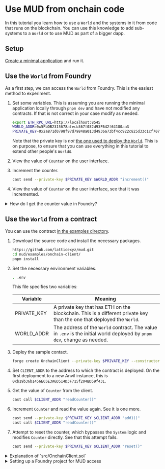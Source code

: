 # Use MUD from onchain code

In this tutorial you learn how to use a `World` and the systems in it from code that runs on the blockchain.
You can use this knowledge to add sub-systems to a `World` or to use MUD as part of a bigger dapp.

## Setup

[Create a minimal application](../minimal) and run it.

## Use the `World` from Foundry

As a first step, we can access the `World` from Foundry.
This is the easiest method to experiment.

1. Set some variables.
   This is assuming you are running the minimal application locally through `pnpm dev` and have not modified any contracts.
   If that is not correct in your case modify as needed.

   ```sh copy
   export ETH_RPC_URL=http://localhost:8545
   WORLD_ADDR=0x5FbDB2315678afecb367f032d93F642f64180aa3
   PRIVATE_KEY=0x2a871d0798f97d79848a013d4936a73bf4cc922c825d33c1cf7073dff6d409c6
   ```

   Note that the private key is _not_ [the one used to deploy the `World`](https://github.com/latticexyz/mud/blob/main/templates/vanilla/packages/contracts/.env).
   This is on purpose, to ensure that you can use everything in this tutorial to extend other people's `World`s.

1. View the value of `Counter` on the user interface.

1. Increment the counter.

   ```sh copy
   cast send --private-key $PRIVATE_KEY $WORLD_ADDR "increment()"
   ```

1. View the value of `Counter` on the user interface, see that it was incremented.

<details>

<summary>How do I get the counter value in Foundry?</summary>

The process to get a value directly from a MUD table as an EOA (externally owned account) is a bit complicated.
Normally, we'd expect onchain code to use [the library](https://github.com/latticexyz/mud/blob/main/templates/vanilla/packages/contracts/src/codegen/tables/Counter.sol), but that library is not available on the command line.

If you want to do it anyway, here are the steps.

1. Specify the identifier for the `Counter` table.

   ```sh copy
   COUNTER_TABLE=0x00000000000000000000000000000000436f756e746572000000000000000000
   ```

   The convention (which is not enforced by onchain code) for identifying tables is to have two ASCII strings, one starting in byte 0 (namespace) and one starting in byte 16 (table name).
   The values are then padded with zeros to make them into 16 bytes.

   If the case of `Counter`, the namespace is empty (it is in the root namespace) and the name of the table is `Counter`.
   [You can see the code that calculates that `tableId` in the template](https://github.com/latticexyz/mud/blob/main/templates/vanilla/packages/contracts/src/codegen/tables/Counter.sol#L20-L21).
   You can also use [this calculator](https://www.duplichecker.com/text-to-hex.php) to translate text into ASCII hexadecimal.

1. Get the value schema for `Counter`.

   ```sh copy
   COUNTER_VAL_SCHEMA=`cast call $WORLD_ADDR "getValueSchema(bytes32)" $COUNTER_TABLE`
   ```

   We need to provide the value schema to the function that actually gets the record.
   [You can read the `getValueSchema` function in the source code](https://github.com/latticexyz/mud/blob/main/packages/store/src/StoreRead.sol#L13-L15).

1. Read the counter value.

   ```sh copy
   cast call $WORLD_ADDR 'getField(bytes32,bytes32[] calldata,uint8,bytes32)' $COUNTER_TABLE '[]' 0 $COUNTER_VAL_SCHEMA
   ```

   `getField` takes four parameters:

   - The identifier for the table.
   - The array of key values, which in this case is empty.
   - The number of the field we want within the value schema.
     The first field (the only one in `Counter`) is zero.
   - The value schema we got in the previous step.

   [You can also read this function in the source code](https://github.com/latticexyz/mud/blob/main/packages/store/src/StoreRead.sol#L30-L38).

   The output is ABI encoded as an array of variable length fields, so it is a bit difficult to read.
   Here it is, divided into 32 byte words.

   | Word | Value                                                                |
   | ---: | -------------------------------------------------------------------- |
   |    0 | 00000000000000000000000000000000000000000000000000000000000000**20** |
   |    1 | 00000000000000000000000000000000000000000000000000000000000000**04** |
   |    2 | **00000006**00000000000000000000000000000000000000000000000000000000 |

   Word 0 tells us that the data starts at byte number 0x20=32, which is word 1.
   Word 1 tells us that the data for the field we care about is four bytes long (the size of `uint32`).
   Word 2 actually gives us the value, padded by zeros to complete the word.

It is much easier for offchain code to just synchronize from [an Indexer](\indexer) and listen for events.

</details>

## Use the `World` from a contract

You can use the contract [in the examples directory](https://github.com/latticexyz/mud/tree/main/examples/onchain-client).

1. Download the source code and install the necessary packages.

   ```sh copy
   https://github.com/latticexyz/mud.git
   cd mud/examples/onchain-client/
   pnpm install
   ```

1. Set the necessary environment variables.

   ```sh copy
   . .env
   ```

   This file specifies two variables:

   | Variable    | Meaning                                                                                                                 |
   | ----------- | ----------------------------------------------------------------------------------------------------------------------- |
   | PRIVATE_KEY | A private key that has ETH on the blockchain. This is a different private key than the one that deployed the `World`.   |
   | WORLD_ADDR  | The address of the `World` contract. The value in `.env` is the initial world deployed by `pnpm dev`, change as needed. |

1. Deploy the sample contact.

   ```sh copy
   forge create OnchainClient --private-key $PRIVATE_KEY --constructor-args $WORLD_ADDR
   ```

1. Set `CLIENT_ADDR` to the address to which the contract is deployed.
   On the first deployment to a new Anvil instance, this is `0xb19b36b1456E65E3A6D514D3F715f204BD59f431`.

1. Get the value of `Counter` from the client.

   ```sh copy
   cast call $CLIENT_ADDR "readCounter()"
   ```

1. Increment `Counter` and read the value again.
   See it is one more.

   ```sh copy
   cast send --private-key $PRIVATE_KEY $CLIENT_ADDR "add1()"
   cast call $CLIENT_ADDR "readCounter()"
   ```

1. Attempt to reset the counter, which bypasses the `System` logic and modifies `Counter` directly.
   See that this attempt fails.

   ```sh copy
   cast send --private-key $PRIVATE_KEY $CLIENT_ADDR "reset()"
   ```

<details>

<summary>Explanation of `src/OnchainClient.sol`</summary>

Let's go over the contract source code (`src/OnchainClient.sol`).

```solidity
// SPDX-License-Identifier: MIT
pragma solidity >=0.8.0;

import { Counter } from "codegen/Tables.sol";
import { IWorld } from "codegen/world/IWorld.sol";
```

We import `Counter` and `IWorld` from the code that was generated using `mud codegen`.
The entire `src/codegen` directory is copied [from the template](https://github.com/latticexyz/mud/tree/main/templates/vanilla/packages/contracts/src/codegen) into the new application's `lib` directory.

```solidity
contract OnchainClient {
  IWorld world;

  constructor(address world_) {
    world = IWorld(world_);
  }
```

Define a variable to hold the address of the `World`.
The constructor provides its value.

```solidity
function readCounter() public view returns (uint32) {
  return Counter.get(world);
}
```

To get the value of the counter we use the `Counter` library we imported from `codegen/Tables.sol`.
There are two versions of `get` in that library.

[This version](https://github.com/latticexyz/mud/blob/230822-use-onchain/examples/onchain-client/lib/codegen/tables/Counter.sol#L60-L66) reads from the `World` of which it is a part.
It is the version you use in a `System` deployed to that `World`.

[This version](https://github.com/latticexyz/mud/blob/230822-use-onchain/examples/onchain-client/lib/codegen/tables/Counter.sol#L68-L74) gets a parameter which is the address of the `World`.
It is the version you use in code which is not part of the `World` with the relevant table.

```
  function add1() public {
    world.increment();
  }
```

When a `System` is in the root namespace of a `World`, its functions are available from the `World` itself.
This is the way to activate the logic in a `System`.

```
  function reset() public {
    Counter.set(world, 0);
  }
}
```

This function attempts to bypass the `System` logic and set the counter value directly.
As you have already seen, it fails.

</details>

<details>

<summary>Setting up a Foundry project for MUD access</summary>

The example is already set up for MUD access, but these are the steps you do to add it to other Foundry projects.

1. Create the Foundry project.

   ```sh copy
   forge init
   ```

1. Copy the `src/codegen` directory into `lib`.

1. At the root of the Foundry project, create a Node project for the libraries (Solidity libraries are usually published as [npm packages](https://www.npmjs.com/) and ours are no exception).

   ```sh copy
   pnpm init
   pnpm install @latticexyz/world@next @latticexyz/store@next @latticexyz/schema-type@next
   ```

1. Create a remapping file to inform Foundry where the MUD libraries are located.

   ```text filename="remappings.txt" copy
   @latticexyz=node_modules/@latticexyz
   ```

</details>
